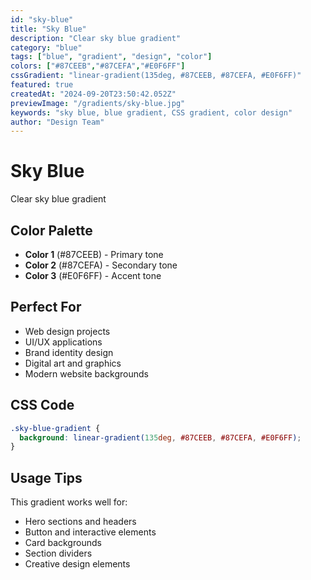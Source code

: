 ```yaml
---
id: "sky-blue"
title: "Sky Blue"
description: "Clear sky blue gradient"
category: "blue"
tags: ["blue", "gradient", "design", "color"]
colors: ["#87CEEB","#87CEFA","#E0F6FF"]
cssGradient: "linear-gradient(135deg, #87CEEB, #87CEFA, #E0F6FF)"
featured: true
createdAt: "2024-09-20T23:50:42.052Z"
previewImage: "/gradients/sky-blue.jpg"
keywords: "sky blue, blue gradient, CSS gradient, color design"
author: "Design Team"
---
```


# Sky Blue

Clear sky blue gradient

## Color Palette

- **Color 1** (#87CEEB) - Primary tone
- **Color 2** (#87CEFA) - Secondary tone
- **Color 3** (#E0F6FF) - Accent tone

## Perfect For

- Web design projects
- UI/UX applications
- Brand identity design
- Digital art and graphics
- Modern website backgrounds

## CSS Code

```css
.sky-blue-gradient {
  background: linear-gradient(135deg, #87CEEB, #87CEFA, #E0F6FF);
}
```

## Usage Tips

This gradient works well for:
- Hero sections and headers
- Button and interactive elements
- Card backgrounds
- Section dividers
- Creative design elements
